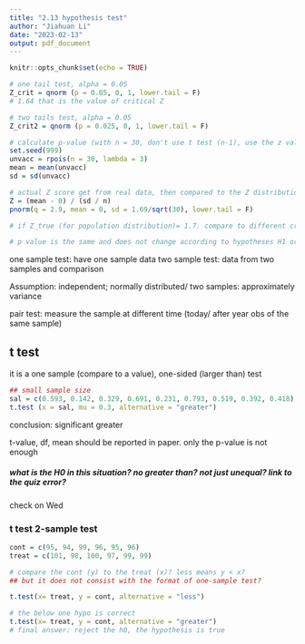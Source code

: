 ```yaml
---
title: "2.13 hypothesis test"
author: "Jiahuan Li"
date: "2023-02-13"
output: pdf_document
---
```


```r
knitr::opts_chunk$set(echo = TRUE)
```

```r
# one tail test, alpha = 0.05
Z_crit = qnorm (p = 0.05, 0, 1, lower.tail = F)
# 1.64 that is the value of critical Z

# two tails test, alpha = 0.05
Z_crit2 = qnorm (p = 0.025, 0, 1, lower.tail = F)

# calculate p-value (with n = 30, don't use t test (n-1), use the z value instead)
set.seed(999)
unvacc = rpois(n = 30, lambda = 3)
mean = mean(unvacc)
sd = sd(unvacc)

# actual Z score get from real data, then compared to the Z distribution
Z = (mean - 0) / (sd / n)
pnorm(q = 2.9, mean = 0, sd = 1.69/sqrt(30), lower.tail = F)

# if Z_true (for population distribution)= 1.7. compare to different critical Z, it will be in the critical zone of the one tail test, but does not in the zone of two-tail test

# p value is the same and does not change according to hypotheses H1 or H2. But the critical Z will change according to different hypotheses conditions
```

one sample test: have one sample data two sample test: data from two samples and comparison

Assumption: independent; normally distributed/ two samples: approximately variance

pair test: measure the sample at different time (today/ after year obs of the same sample)

## t test

it is a one sample (compare to a value), one-sided (larger than) test

```r
## small sample size
sal = c(0.593, 0.142, 0.329, 0.691, 0.231, 0.793, 0.519, 0.392, 0.418)
t.test (x = sal, mu = 0.3, alternative = "greater")
```

conclusion: significant greater

t-value, df, mean should be reported in paper. only the p-value is not enough

##### what is the H0 in this situation? no greater than? not just unequal? link to the quiz error?

check on Wed

### t test 2-sample test

```r
cont = c(95, 94, 99, 96, 95, 96)
treat = c(101, 98, 100, 97, 99, 99)

# compare the cont (y) to the treat (x)? less means y < x?
## but it does not consist with the format of one-sample test?

t.test(x= treat, y = cont, alternative = "less")

# the below one hypo is correct
t.test(x= treat, y = cont, alternative = "greater")
# final answer: reject the h0, the hypothesis is true
```
